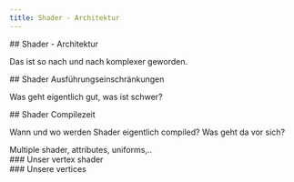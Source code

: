 ```yaml
---
title: Shader - Architektur
---
```



<section>
## Shader - Architektur

Das ist so nach und nach komplexer geworden.
</section>

<section>
## Shader Ausführungseinschränkungen

Was geht eigentlich gut, was ist schwer?
</section>

<section>
## Shader Compilezeit

Wann und wo werden Shader eigentlich compiled?
Was geht da vor sich?
</section>

<section>
Multiple shader, attributes, uniforms,..
</section>

<section>
### Unser vertex shader

<WebGlCode file="02-vertex-shader"/>
</section>

<section>
### Unsere vertices

<TsCode file="canvas" start="  const vertices" end="\);"/>
</section>
